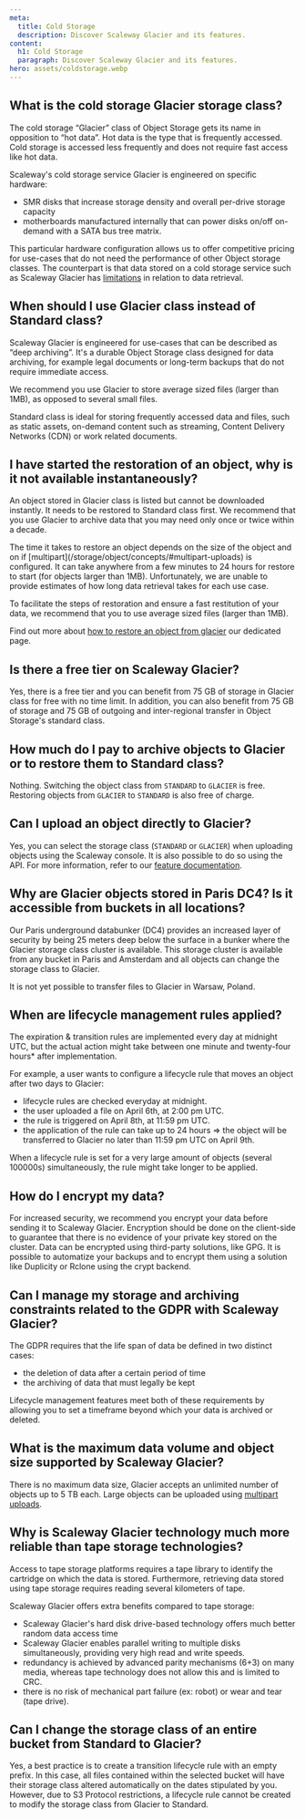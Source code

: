 ```yaml
---
meta:
  title: Cold Storage
  description: Discover Scaleway Glacier and its features.
content:
  h1: Cold Storage
  paragraph: Discover Scaleway Glacier and its features.
hero: assets/coldstorage.webp
---
```


## What is the cold storage Glacier storage class?

The cold storage “Glacier” class of Object Storage gets its name in opposition to “hot data”. Hot data is the type that is frequently accessed. Cold storage is accessed less frequently and does not require fast access like hot data. 

Scaleway's cold storage service Glacier is engineered on specific hardware:

- SMR disks that increase storage density and overall per-drive storage capacity
- motherboards manufactured internally that can power disks on/off on-demand with a SATA bus tree matrix.

This particular hardware configuration allows us to offer competitive pricing for use-cases that do not need the performance of other Object storage classes. The counterpart is that data stored on a cold storage service such as Scaleway Glacier has [limitations](#i-have-started-the-restoration-of-an-object-why-is-it-not-available-instantaneously) in relation to data retrieval.

## When should I use Glacier class instead of Standard class?

Scaleway Glacier is engineered for use-cases that can be described as “deep archiving”. It's a durable Object Storage class designed for data archiving, for example legal documents or long-term backups that do not require immediate access.

<Message type="important">
  We recommend you use Glacier to store average sized files (larger than 1MB), as opposed to several small files. 
</Message>

Standard class is ideal for storing frequently accessed data and files, such as static assets, on-demand content such as streaming, Content Delivery Networks (CDN) or work related documents.

## I have started the restoration of an object, why is it not available instantaneously?

An object stored in Glacier class is listed but cannot be downloaded instantly. It needs to be restored to Standard class first.
We recommend that you use Glacier to archive data that you may need only once or twice within a decade. 

<Message type="important">
  The time it takes to restore an object depends on the size of the object and on if [multipart](/storage/object/concepts/#multipart-uploads) is configured. It can take anywhere from a few minutes to 24 hours for restore to start (for objects larger than 1MB). 
  Unfortunately, we are unable to provide estimates of how long data retrieval takes for each use case.

  To facilitate the steps of restoration and ensure a fast restitution of your data, we recommend that you to use average sized files (larger than 1MB).
</Message>

Find out more about [how to restore an object from glacier](/storage/object/how-to/restore-an-object-from-glacier) our dedicated page.

## Is there a free tier on Scaleway Glacier?
 
Yes, there is a free tier and you can benefit from 75 GB of storage in Glacier class for free with no time limit. In addition, you can also benefit from 75 GB of storage and 75 GB of outgoing and inter-regional transfer in Object Storage's standard class.
 
## How much do I pay to archive objects to Glacier or to restore them to Standard class?
 
Nothing. Switching the object class from `STANDARD` to `GLACIER` is free.
Restoring objects from `GLACIER` to `STANDARD` is also free of charge.
 
## Can I upload an object directly to Glacier?
 
Yes, you can select the storage class (`STANDARD` or `GLACIER`) when uploading objects using the Scaleway console. It is also possible to do so using the API. For more information, refer to our [feature documentation](/storage/object/how-to/edit-storage-class/).
 
## Why are Glacier objects stored in Paris DC4? Is it accessible from buckets in all locations?
 
Our Paris underground databunker (DC4) provides an increased layer of security by being 25 meters deep below the surface in a bunker where the Glacier storage class cluster is available.
This storage cluster is available from any bucket in Paris and Amsterdam and all objects can change the storage class to Glacier.
 
<Message type="important">
  It is not yet possible to transfer files to Glacier in Warsaw, Poland.
</Message>

 
## When are lifecycle management rules applied?
 
The expiration & transition rules are implemented every day at midnight UTC, but the actual action might take between one minute and twenty-four hours* after implementation.
 
For example, a user wants to configure a lifecycle rule that moves an object after two days to Glacier:
 
- lifecycle rules are checked everyday at midnight.
- the user uploaded a file on April 6th, at 2:00 pm UTC.
- the rule is triggered on April 8th, at 11:59 pm UTC.
- the application of the rule can take up to 24 hours
⇒ the object will be transferred to Glacier no later than 11:59 pm UTC on April 9th.

<Message type="note">
  When a lifecycle rule is set for a very large amount of objects (several 100000s) simultaneously, the rule might take longer to be applied.
</Message>

 
## How do I encrypt my data?
 
For increased security, we recommend you encrypt your data before sending it to Scaleway Glacier.
Encryption should be done on the client-side to guarantee that there is no evidence of your private key stored on the cluster.
Data can be encrypted using third-party solutions, like GPG. It is possible to automatize your backups and to encrypt them using a solution like Duplicity or Rclone using the crypt backend.
 
## Can I manage my storage and archiving constraints related to the GDPR with Scaleway Glacier?
 
The GDPR requires that the life span of data be defined in two distinct cases:

- the deletion of data after a certain period of time
- the archiving of data that must legally be kept

Lifecycle management features meet both of these requirements by allowing you to set a timeframe beyond which your data is archived or deleted.
 
## What is the maximum data volume and object size supported by Scaleway Glacier?
 
There is no maximum data size, Glacier accepts an unlimited number of objects up to 5 TB each.
Large objects can be uploaded using [multipart uploads](/storage/object/api-cli/multipart-uploads/).
 
## Why is Scaleway Glacier technology much more reliable than tape storage technologies?
 
Access to tape storage platforms requires a tape library to identify the cartridge on which the data is stored. Furthermore, retrieving data stored using tape storage requires reading several kilometers of tape.
 
Scaleway Glacier offers extra benefits compared to tape storage:

- Scaleway Glacier's hard disk drive-based technology offers much better random data access time
- Scaleway Glacier enables parallel writing to multiple disks simultaneously, providing very high read and write speeds. 
- redundancy is achieved by advanced parity mechanisms (6+3) on many media, whereas tape technology does not allow this and is limited to CRC. 
- there is no risk of mechanical part failure (ex: robot) or wear and tear (tape drive).


## Can I change the storage class of an entire bucket from Standard to Glacier?
 
Yes, a best practice is to create a transition lifecycle rule with an empty prefix.
In this case, all files contained within the selected bucket will have their storage class altered automatically on the dates stipulated by you.
However, due to S3 Protocol restrictions, a lifecycle rule cannot be created to modify the storage class from Glacier to Standard.

